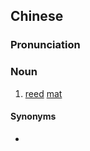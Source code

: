 {{also|芦席}}
==Chinese==
{{zh-forms|s=芦席}}

===Pronunciation===
{{zh-pron
|m=lúxí
|cat=n
}}

===Noun===
{{zh-noun|mw=張}}

# [[reed]] [[mat]]

====Synonyms====
* {{zh-l|葦席}}